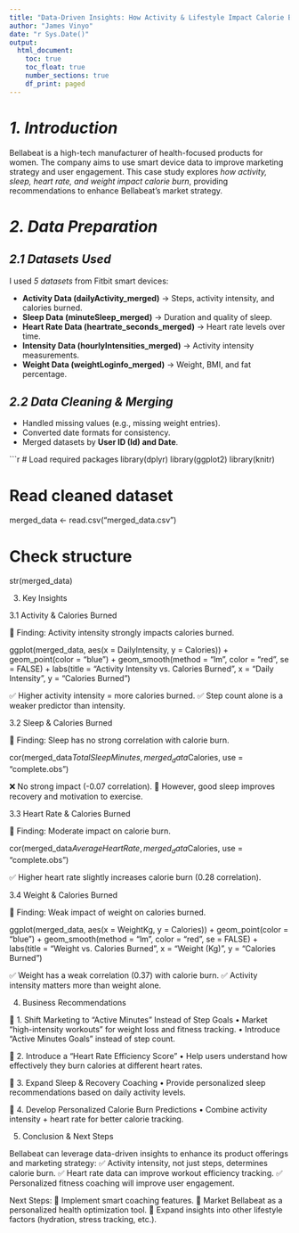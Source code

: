 ---
title: "Data-Driven Insights: How Activity & Lifestyle Impact Calorie Burn"
author: "James Vinyo"
date: "r Sys.Date()"
output: 
  html_document:
    toc: true
    toc_float: true
    number_sections: true
    df_print: paged
---

# *1. Introduction*
Bellabeat is a high-tech manufacturer of health-focused products for women. The company aims to use smart device data to improve marketing strategy and user engagement. This case study explores *how activity, sleep, heart rate, and weight impact calorie burn*, providing recommendations to enhance Bellabeat’s market strategy.

# *2. Data Preparation*
## *2.1 Datasets Used*
I used *5 datasets* from Fitbit smart devices:

- **Activity Data (dailyActivity_merged)** → Steps, activity intensity, and calories burned.  
- **Sleep Data (minuteSleep_merged)** → Duration and quality of sleep.  
- **Heart Rate Data (heartrate_seconds_merged)** → Heart rate levels over time.  
- **Intensity Data (hourlyIntensities_merged)** → Activity intensity measurements.  
- **Weight Data (weightLoginfo_merged)** → Weight, BMI, and fat percentage.  

## *2.2 Data Cleaning & Merging*
- Handled missing values (e.g., missing weight entries).  
- Converted date formats for consistency.  
- Merged datasets by **User ID (Id) and Date**.  



```{r setup, message=FALSE, warning=FALSE}
# Load required packages
library(dplyr)
library(ggplot2)
library(knitr)

# Read cleaned dataset
merged_data <- read.csv("merged_data.csv")

# Check structure
str(merged_data)

3. Key Insights

3.1 Activity & Calories Burned

🔹 Finding: Activity intensity strongly impacts calories burned.

ggplot(merged_data, aes(x = DailyIntensity, y = Calories)) +
  geom_point(color = "blue") +
  geom_smooth(method = "lm", color = "red", se = FALSE) +
  labs(title = "Activity Intensity vs. Calories Burned", x = "Daily Intensity", y = "Calories Burned")

✅ Higher activity intensity = more calories burned.
✅ Step count alone is a weaker predictor than intensity.

3.2 Sleep & Calories Burned

🔹 Finding: Sleep has no strong correlation with calorie burn.

cor(merged_data$TotalSleepMinutes, merged_data$Calories, use = "complete.obs")

❌ No strong impact (-0.07 correlation).
🔹 However, good sleep improves recovery and motivation to exercise.

3.3 Heart Rate & Calories Burned

🔹 Finding: Moderate impact on calorie burn.

cor(merged_data$AverageHeartRate, merged_data$Calories, use = "complete.obs")

✅ Higher heart rate slightly increases calorie burn (0.28 correlation).

3.4 Weight & Calories Burned

🔹 Finding: Weak impact of weight on calories burned.

ggplot(merged_data, aes(x = WeightKg, y = Calories)) +
  geom_point(color = "blue") +
  geom_smooth(method = "lm", color = "red", se = FALSE) +
  labs(title = "Weight vs. Calories Burned", x = "Weight (Kg)", y = "Calories Burned")

✅ Weight has a weak correlation (0.37) with calorie burn.
✅ Activity intensity matters more than weight alone.

4. Business Recommendations

🔹 1. Shift Marketing to “Active Minutes” Instead of Step Goals
	•	Market “high-intensity workouts” for weight loss and fitness tracking.
	•	Introduce “Active Minutes Goals” instead of step count.

🔹 2. Introduce a “Heart Rate Efficiency Score”
	•	Help users understand how effectively they burn calories at different heart rates.

🔹 3. Expand Sleep & Recovery Coaching
	•	Provide personalized sleep recommendations based on daily activity levels.

🔹 4. Develop Personalized Calorie Burn Predictions
	•	Combine activity intensity + heart rate for better calorie tracking.

5. Conclusion & Next Steps

Bellabeat can leverage data-driven insights to enhance its product offerings and marketing strategy:
✅ Activity intensity, not just steps, determines calorie burn.
✅ Heart rate data can improve workout efficiency tracking.
✅ Personalized fitness coaching will improve user engagement.

Next Steps:
🔹 Implement smart coaching features.
🔹 Market Bellabeat as a personalized health optimization tool.
🔹 Expand insights into other lifestyle factors (hydration, stress tracking, etc.).



